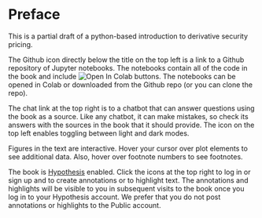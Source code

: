 # Preface {.unnumbered}

This is a partial draft of a python-based introduction to derivative security pricing.  

The Github icon directly below the title on the top left is a link to a Github repository of Jupyter notebooks.  The notebooks contain all of the code in the book and include <img src="https://colab.research.google.com/assets/colab-badge.svg" alt="Open In Colab"/> buttons.  The notebooks can be opened in Colab or downloaded from the Github repo (or you can clone the repo).

The chat link at the top right is to a chatbot that can answer questions using the book as a source.  Like any chatbot, it can make mistakes, so check its answers with the sources in the book that it should provide.  The icon on the top left enables toggling between light and dark modes.

Figures in the text are interactive.  Hover your cursor over plot elements to see additional data.  Also, hover over footnote numbers to see footnotes.

The book is [Hypothesis](https://web.hypothes.is/) enabled.  Click the icons at the top right to log in or sign up and to create annotations or to highlight text.  The annotations and highlights will be visible to you in subsequent visits to the book once you log in to your Hypothesis account.  We prefer that you do not post annotations or highlights to the Public account.








